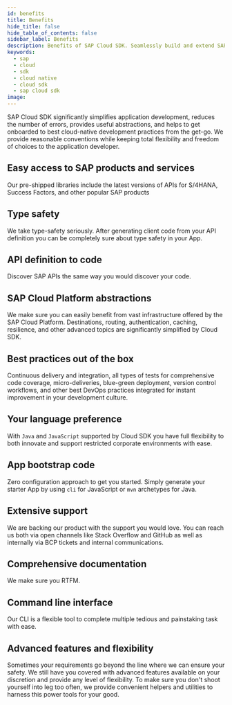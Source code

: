 ```yaml
---
id: benefits
title: Benefits
hide_title: false
hide_table_of_contents: false
sidebar_label: Benefits
description: Benefits of SAP Cloud SDK. Seamlessly build and extend SAP services and applications.
keywords:
  - sap
  - cloud
  - sdk
  - cloud native
  - cloud sdk
  - sap cloud sdk
image:
---
```


SAP Cloud SDK significantly simplifies application development, reduces the number of errors, provides useful abstractions, and helps to get onboarded to best cloud-native development practices from the get-go. We provide reasonable
conventions while keeping total flexibility and freedom of choices to the application developer.

## Easy access to SAP products and services

Our pre-shipped libraries include the latest versions of APIs for S/4HANA, Success Factors, and other popular SAP products

## Type safety

We take type-safety seriously. After generating client code from your API definition you can be completely sure about
type safety in your App.

## API definition to code

Discover SAP APIs the same way you would discover your code.

## SAP Cloud Platform abstractions

We make sure you can easily benefit from vast infrastructure offered by the SAP Cloud Platform. Destinations, routing,
authentication, caching, resilience, and other advanced topics are significantly simplified by Cloud SDK.

## Best practices out of the box

Continuous delivery and integration, all types of tests for comprehensive code coverage, micro-deliveries, blue-green
deployment, version control workflows, and other best DevOps practices integrated for instant improvement in your development culture.

## Your language preference

With `Java` and `JavaScript` supported by Cloud SDK you have full flexibility to both innovate and support restricted
corporate environments with ease.

## App bootstrap code

Zero configuration approach to get you started. Simply generate your starter App by using `cli` for JavaScript or
`mvn` archetypes for Java.

## Extensive support

We are backing our product with the support you would love. You can reach us both via open channels like Stack Overflow and
GitHub as well as internally via BCP tickets and internal communications.

## Comprehensive documentation

We make sure you RTFM.

## Command line interface

Our CLI is a flexible tool to complete multiple tedious and painstaking task with ease.

## Advanced features and flexibility

Sometimes your requirements go beyond the line where we can ensure your safety. We still have you covered with advanced
features available on your discretion and provide any level of flexibility. To make sure you don't shoot yourself
into leg too often, we provide convenient helpers and utilities to harness this power tools for your good.
